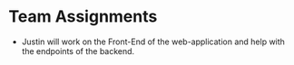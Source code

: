 # Team Assignments

- Justin will work on the Front-End of the web-application and help with the endpoints of the backend. 